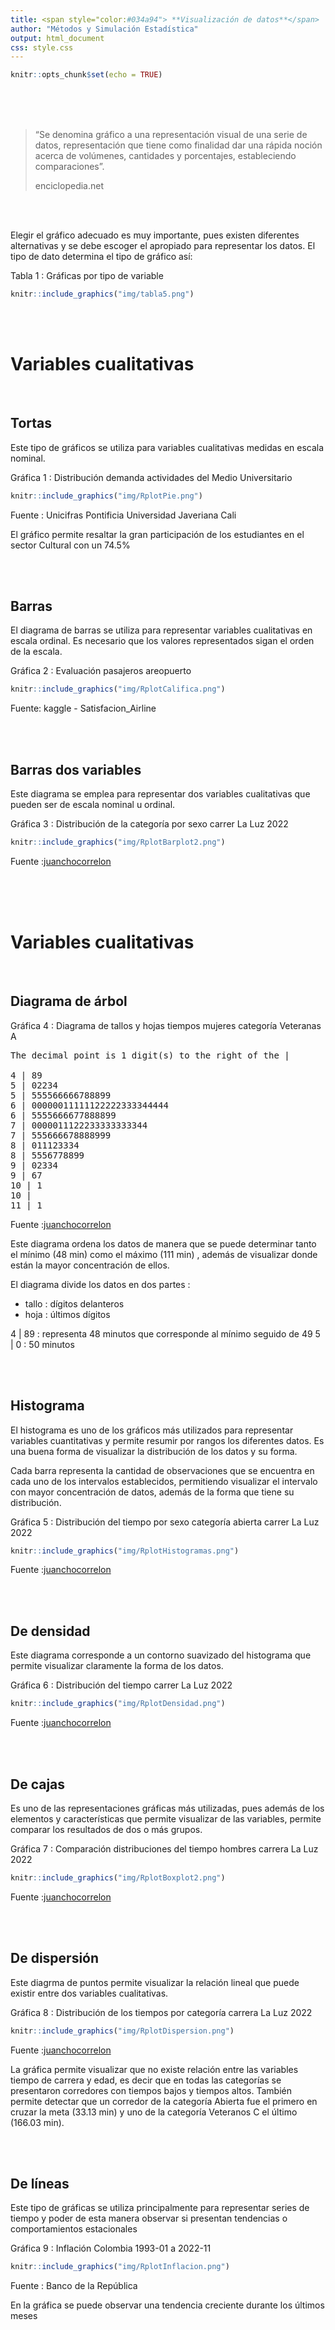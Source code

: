 ```yaml
---
title: <span style="color:#034a94"> **Visualización de datos**</span> 
author: "Métodos y Simulación Estadística"
output: html_document
css: style.css
---
```


```r
knitr::opts_chunk$set(echo = TRUE)
```

<br/><br/><br/>

<!-- ======================================================================= -->

> "Se denomina gráfico a una representación visual de una serie de datos, representación que tiene como finalidad dar una rápida noción acerca de volúmenes, cantidades y porcentajes, estableciendo comparaciones". 
>
> enciclopedia.net

<br/><br/>

Elegir el gráfico adecuado es muy importante, pues existen diferentes alternativas  y se debe escoger el apropiado para representar los datos. El tipo de dato determina el tipo de gráfico así:


Tabla  1 : Gráficas por tipo de variable
```r
knitr::include_graphics("img/tabla5.png")
```

<br/><br/>

# **Variables cualitativas**

<br/>

## **Tortas**

Este tipo de gráficos se utiliza para variables cualitativas medidas en escala nominal.

Gráfica  1 : Distribución demanda actividades del Medio Universitario 
```r
knitr::include_graphics("img/RplotPie.png")
```
Fuente : Unicifras Pontificia Universidad Javeriana Cali

El gráfico permite resaltar la gran participación de los estudiantes en el sector Cultural con un 74.5%

<br/><br/>

## **Barras**

El diagrama de barras se utiliza para representar variables cualitativas en escala ordinal.  Es necesario que los valores representados sigan el orden de la escala.


Gráfica  2 : Evaluación pasajeros areopuerto 
```r
knitr::include_graphics("img/RplotCalifica.png")
```
Fuente: kaggle - Satisfacion_Airline

<br/><br/>

## **Barras dos variables**

Este diagrama se emplea para representar dos variables cualitativas que pueden ser de escala nominal u ordinal.


Gráfica  3 : Distribución de la categoría por sexo carrer La Luz 2022 
```r
knitr::include_graphics("img/RplotBarplot2.png")
```

Fuente :[juanchocorrelon](https://www.athlinks.com/event/212331/results/Event/1031677/Results)

<br/><br/><br/>


# **Variables cualitativas**

<br/>

## **Diagrama de árbol**

Gráfica  4 : Diagrama de tallos y hojas tiempos mujeres categoría Veteranas A 

<pre>
The decimal point is 1 digit(s) to the right of the |

4 | 89
5 | 02234
5 | 555566666788899
6 | 00000011111122222333344444
6 | 5555666677888899
7 | 0000011122233333333344
7 | 555666678888999
8 | 011123334
8 | 5556778899
9 | 02334
9 | 67
10 | 1
10 | 
11 | 1
</pre>

Fuente :[juanchocorrelon](https://www.athlinks.com/event/212331/results/Event/1031677/Results)


Este diagrama ordena los datos de manera que se puede determinar tanto el mínimo (48 min) como el máximo (111 min) , además de visualizar donde están la mayor concentración de ellos. 

El diagrama divide los datos en dos partes : 

* tallo : dígitos delanteros 
* hoja  : últimos dígitos 

4 | 89   : representa 48 minutos que corresponde al mínimo seguido de 49
5 | 0    : 50 minutos 


<br/><br/>

## **Histograma**

El histograma es uno de los gráficos más utilizados para representar variables cuantitativas y permite resumir por rangos los diferentes datos. Es una buena forma de visualizar la distribución de los datos y su forma.

Cada barra representa la cantidad de observaciones que se encuentra en cada uno de los intervalos establecidos, permitiendo visualizar el intervalo con mayor concentración de datos, además de la forma que tiene su distribución.


Gráfica  5 : Distribución del tiempo por sexo categoría abierta carrer La Luz 2022 
```r
knitr::include_graphics("img/RplotHistogramas.png")
```
Fuente :[juanchocorrelon](https://www.athlinks.com/event/212331/results/Event/1031677/Results)

<br/><br/>

## **De densidad**

Este diagrama corresponde a un contorno suavizado del histograma que permite visualizar claramente la forma de los datos. 

Gráfica  6 : Distribución del tiempo carrer La Luz 2022 
```r
knitr::include_graphics("img/RplotDensidad.png")
```

Fuente :[juanchocorrelon](https://www.athlinks.com/event/212331/results/Event/1031677/Results)

<br/><br/>

## **De cajas**

Es uno de las representaciones gráficas más utilizadas, pues además de los elementos y características que permite visualizar de las variables, permite comparar los resultados de dos o más grupos.


Gráfica  7 : Comparación distribuciones del tiempo hombres carrera La Luz 2022 
```r
knitr::include_graphics("img/RplotBoxplot2.png")
```

Fuente :[juanchocorrelon](https://www.athlinks.com/event/212331/results/Event/1031677/Results)

<br/><br/>

## **De dispersión**

Este diagrma de puntos permite visualizar la relación lineal que puede existir entre dos variables cualitativas.


Gráfica  8 : Distribución de los tiempos por categoría carrera La Luz 2022 
```r
knitr::include_graphics("img/RplotDispersion.png")
```

Fuente :[juanchocorrelon](https://www.athlinks.com/event/212331/results/Event/1031677/Results)

La gráfica permite visualizar que no existe relación entre las variables tiempo de carrera y edad, es decir que en todas las categorías se presentaron corredores con tiempos bajos y tiempos altos.  También permite detectar que un corredor de la categoría Abierta fue el primero en cruzar la meta (33.13 min) y uno de la categoría Veteranos C el último (166.03 min). 

<br/><br/>

## **De líneas**

Este tipo de gráficas se utiliza principalmente para representar series de tiempo y poder de esta manera observar si presentan tendencias o comportamientos estacionales


Gráfica  9 : Inflación Colombia 1993-01 a 2022-11 
```r
knitr::include_graphics("img/RplotInflacion.png")
```
Fuente : Banco de la República

En la gráfica se puede observar una tendencia creciente durante los últimos meses





<br/><br/>
